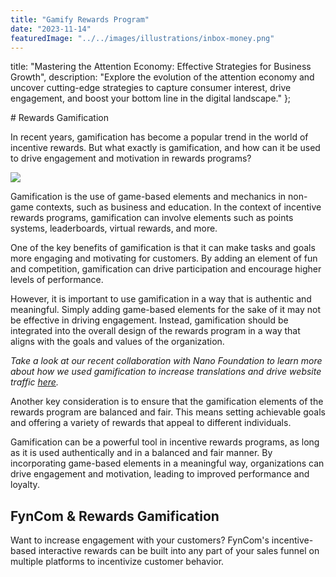 ```yaml
---
title: "Gamify Rewards Program"
date: "2023-11-14"
featuredImage: "../../images/illustrations/inbox-money.png"
---
```



title: "Mastering the Attention Economy: Effective Strategies for Business Growth",
description: "Explore the evolution of the attention economy and uncover cutting-edge strategies to capture consumer interest, drive engagement, and boost your bottom line in the digital landscape."
};

<Wrapper seo={meta}>
  # Rewards Gamification

  In recent years, gamification has become a popular trend in the world of incentive rewards. But what exactly is gamification, and how can it be used to drive engagement and motivation in rewards programs?

  ![](RackMultipart20231114-1-z39akn_html_b649b6aab0504b34.png)

  Gamification is the use of game-based elements and mechanics in non-game contexts, such as business and education. In the context of incentive rewards programs, gamification can involve elements such as points systems, leaderboards, virtual rewards, and more.

  One of the key benefits of gamification is that it can make tasks and goals more engaging and motivating for customers. By adding an element of fun and competition, gamification can drive participation and encourage higher levels of performance.

  However, it is important to use gamification in a way that is authentic and meaningful. Simply adding game-based elements for the sake of it may not be effective in driving engagement. Instead, gamification should be integrated into the overall design of the rewards program in a way that aligns with the goals and values of the organization.

  _Take a look at our recent collaboration with Nano Foundation to learn more about how we used gamification to increase translations and drive website traffic_ [_here_](https://www.fyncom.com/post/use-case-how-nano-foundation-uses-fyncom-to-increase-engagement-with-a-wider-audience)_._

  Another key consideration is to ensure that the gamification elements of the rewards program are balanced and fair. This means setting achievable goals and offering a variety of rewards that appeal to different individuals.

  Gamification can be a powerful tool in incentive rewards programs, as long as it is used authentically and in a balanced and fair manner. By incorporating game-based elements in a meaningful way, organizations can drive engagement and motivation, leading to improved performance and loyalty.

  ## FynCom & Rewards Gamification

  Want to increase engagement with your customers? FynCom's incentive-based interactive rewards can be built into any part of your sales funnel on multiple platforms to incentivize customer behavior.
</Wrapper>
